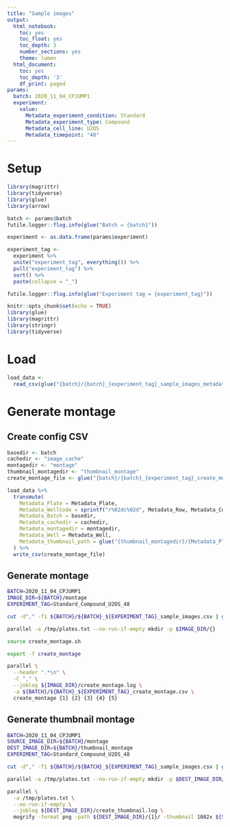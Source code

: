 ```yaml
---
title: "Sample images"
output:
  html_notebook:
    toc: yes
    toc_float: yes
    toc_depth: 3
    number_sections: yes
    theme: lumen
  html_document:
    toc: yes
    toc_depth: '3'
    df_print: paged
params:
  batch: 2020_11_04_CPJUMP1
  experiment:
    value:
      Metadata_experiment_condition: Standard
      Metadata_experiment_type: Compound
      Metadata_cell_line: U2OS
      Metadata_timepoint: "48"
---
```


# Setup

```r
library(magrittr)
library(tidyverse)
library(glue)
library(arrow)
```


```r
batch <- params$batch
futile.logger::flog.info(glue("Batch = {batch}"))
```


```r
experiment <- as.data.frame(params$experiment)
```


```r
experiment_tag <-
  experiment %>%
  unite("experiment_tag", everything()) %>%
  pull("experiment_tag") %>%
  sort() %>%
  paste(collapse = "_")

futile.logger::flog.info(glue("Experiment tag = {experiment_tag}"))
```


```r
knitr::opts_chunk$set(echo = TRUE)
library(glue)
library(magrittr)
library(stringr)
library(tidyverse)
```

# Load

```r
load_data <-
  read_csv(glue("{batch}/{batch}_{experiment_tag}_sample_images_metadata.csv"))
```

# Generate montage

## Create config CSV

```r
basedir <- batch
cachedir <- "image_cache"
montagedir <- "montage"
thumbnail_montagedir <- "thumbnail_montage"
create_montage_file <- glue("{batch}/{batch}_{experiment_tag}_create_montage.csv")

load_data %>%
  transmute(
    Metadata_Plate = Metadata_Plate,
    Metadata_WellCode = sprintf("r%02dc%02d", Metadata_Row, Metadata_Col),
    Metadata_Batch = basedir,
    Metadata_cachedir = cachedir,
    Metadata_montagedir = montagedir,
    Metadata_Well = Metadata_Well,
    Metadata_thumbnail_path = glue("{thumbnail_montagedir}/{Metadata_Plate}/{Metadata_WellCode}_montage.png")
  ) %>%
  write_csv(create_montage_file)
```

## Generate montage

```sh
BATCH=2020_11_04_CPJUMP1
IMAGE_DIR=${BATCH}/montage
EXPERIMENT_TAG=Standard_Compound_U2OS_48

cut -d"," -f1 ${BATCH}/${BATCH}_${EXPERIMENT_TAG}_sample_images.csv | grep -v Metadata_Plate| sort -u > /tmp/plates.txt

parallel -a /tmp/plates.txt --no-run-if-empty mkdir -p $IMAGE_DIR/{}

source create_montage.sh

export -f create_montage

parallel \
  --header ".*\n" \
  -C "," \
  --joblog ${IMAGE_DIR}/create_montage.log \
  -a ${BATCH}/${BATCH}_${EXPERIMENT_TAG}_create_montage.csv \
  create_montage {1} {2} {3} {4} {5}
```

## Generate thumbnail montage

```sh
BATCH=2020_11_04_CPJUMP1
SOURCE_IMAGE_DIR=${BATCH}/montage
DEST_IMAGE_DIR=${BATCH}/thumbnail_montage
EXPERIMENT_TAG=Standard_Compound_U2OS_48

cut -d"," -f1 ${BATCH}/${BATCH}_${EXPERIMENT_TAG}_sample_images.csv | grep -v Metadata_Plate| sort -u > /tmp/plates.txt

parallel -a /tmp/plates.txt --no-run-if-empty mkdir -p $DEST_IMAGE_DIR/{}

parallel \
  -a /tmp/plates.txt \
  --no-run-if-empty \
  --joblog ${DEST_IMAGE_DIR}/create_thumbnail.log \
  mogrify -format png -path ${DEST_IMAGE_DIR}/{1}/ -thumbnail 1082x ${SOURCE_IMAGE_DIR}/{1}/*.jpg
```

